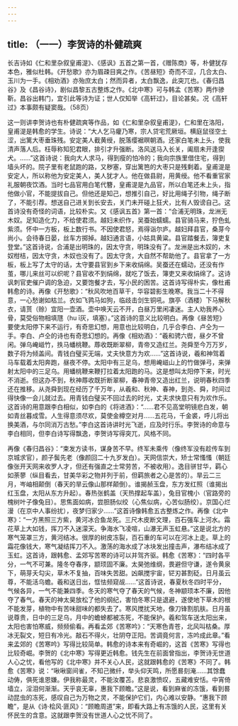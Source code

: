 ```yaml
---
---
---
```

title: （一一）李贺诗的朴健疏爽
---




长吉诗如《仁和里杂叙皇甫湜》、《感讽》五首之第一首，《赠陈商》等，朴健犹存本色，雅似杜韩。《开愁歌》亦为眉疎目爽之作。《苦昼短》奇而不涩，几合太白、玉川为一手。《相劝酒》亦殆庶太白；然而异者，太白飘逸，此突兀也。《春归昌谷》及《昌谷诗》，剧似昌黎五古整炼之作。《北中寒》可与韩孟《苦寒》两作骖靳。昌谷出韩门，宜引此等诗为证；世人仅知举《高轩过》，目论甚矣。况《高轩过》本事颇有疑窦哉。（58页）

这一则讲李贺诗也有朴健疏爽等作品，如《仁和里杂叙皇甫湜》，仁和里在洛阳，皇甫湜是韩愈的学生。诗说：“大人乞马癯乃寒，宗人贷宅荒厥垣。横庭鼠径空土涩，出篱大枣垂珠残。安定美人截黄绶，脱落缨裾暝朝酒。还家白笔未上头，使我清声落人后。枉辱称知犯君眼，排引才升强断。洛风送马入长关，阖扇未开逢猰犬。……”这首诗说：我向大人求马，得到瘦的怕冷的；我向宗族里借住宅，得到墙头坏的。院子里有老鼠跑的路，又秽塞，穿出篱笆的大枣只是残剩着。皇甫湜是安定人，所以称他为安定美人，美人犹才人。他在做县尉，用黄绶。他不看重官家礼服朝夜饮酒。当时七品官用白笔代簪，皇甫湜是九品官，所以白笔还未上头，指他做小官，不能提拔自己。但他还是知己，想推引自己，好比用绳子引物，绳子断了，不能引荐。想送自己进关到长安去，关门未开碰上狂犬，比有人毁谤自己。这首诗没有奇怪的词语，比较朴实。又《感讽五首》第一首：“合浦无明珠，龙洲无木奴。足知造化力，不给使君须。越妇未织作，吴蚕始蠕蠕。县官骑马来，狞色虬紫须。怀中一方板，板上数行书。不因使君怒，焉得诣尔庐。越妇拜县官，桑芽今尚小。会待春日晏，丝车方掷掉。越妇通言语，小姑具黄粱。县官踏餐去，簿吏复登堂。”这首诗说，合浦是出明珠的，因太守贪，明珠没有了。龙洲是出木奴的，木奴柑桔，因太守贪，木奴也没有了。因太守贪，大自然不帮助他了。县官拿了一方板，板上写了太守的话，太守要县官到乡下来收绢绵。吴蚕还在蠕动，还没有作茧，哪儿来丝可以织呢？县官收不到绢绵，就吃了饭去，簿吏又来收绢绵了。这诗讽刺官吏催户调的急迫，又要饱餐才去，写小民的困苦。这首诗写得朴实，像杜甫韩愈的诗。再像《开愁歌》：“秋风吹地百草干，华容碧影生晚寒。我当二十不得意，一心愁谢如枯兰。衣如飞鹑马如狗，临歧击剑生铜吼。旗亭（酒楼）下马解秋衣，请贳（赊）宜阳一壶酒。壶中唤天云不开，白昼万里闲凄迷。主人劝我养心骨，莫受俗物相填豗（hu ī灰，填塞）。”这首诗的意义比较明白。再像《昼苦短》要使太阳停下来不运行，有奇思幻想，用意也比较明白，几乎合李白、卢仝为一手。李白、卢仝的诗也有奇思幻想的。再像《相劝酒》：“羲和骋六辔，昼夕不曾闲。弹乌崦嵫竹，抶马蟠桃鞭。蓐收既断翠柳，青帝又造红兰。尧舜至今万万岁，数子将为倾盖间。青钱白璧买无端，丈夫快意方为欢……”这首诗说，羲和神驾着马车载着太阳奔跑，昼夜不停。太阳中有三足乌，想用崦嵫山上的竹做弹弓，来弹射太阳中的三足乌。用蟠桃鞭来鞭打拉着太阳跑的马。这是想叫太阳停下来，时光不消逝。但这办不到，秋神蓐收既折断翠柳，春神青帝又造出红兰，说明春秋四季还在推移。从尧舜到现在经历了千万年，从羲和、秋神、春神，到尧、舜，时间过得快像一会儿就过去。用青钱白璧买不回过去的时光，丈夫求快意只有为欢作乐。这首诗的用意跟李白相似，如李白的《将进酒》：“……君不见高堂明镜悲白发，朝如青丝暮成雪。人生得意须尽欢，莫使金樽空对月……五花马，千金裘，呼儿将出换美酒，与尔同消万古愁。”李白这首诗讲时光飞逝，应及时行乐。李贺诗的命意与李白相同，但李白诗写得飘逸，李贺诗写得突兀，风格不同。

再像《春归昌谷》：“束发方读书，谋身苦不早。终军未乘传（像终军没有趁传车到京城求官），颜子鬓先老（像颜回二十九岁发白）。天网信崇大，矫士常慅慅（朝廷像张开天网来收罗人才，但还有强直之士常劳苦，不被收用）。逸目骈甘华，羁心如荼蓼（纵目看去，甘美华彩之物并列于前，但羁旅者之心是苦的）。旱云二三月，岑岫相颠倒（春天的旱云像山那样颠倒）。谁揭赪玉盘，东方发红照（谁揭出红玉盘，太阳从东方升起）。春热张鹤盖（天热撑起车盖），兔目官槐小（官路旁的槐树叶子像兔目）。思焦面如病，尝胆肠似绞（心焦似病，心苦似肠绞）。京国心烂漫（在京中人事纷扰），夜梦归家少……”这首诗像韩愈五古整炼之作。再像《北中寒》：“一方黑照三方紫，黄河冰合鱼龙死。三尺木皮断文理，百石强车上河水。霜花草上大如钱，挥刀不入迷濛天。争海水飞凌喧，山瀑无声玉虹悬。”这是说北方的寒气笼罩三方，黄河结冰。很厚的树皮冻裂，百石重的车可以在河冰上走。草上的霜花像钱大，寒气凝结挥刀不入。激荡的海水成了冰块发出撞击声，瀑布结冰成了玉虹。这首诗，跟韩愈、孟郊写苦寒的诗可以并驾齐驱。韩愈《苦寒》：“四时各平分，一气不可兼。隆冬夺春序，颛顼固不廉。太昊弛维纲，畏避但守谦，遂令黄泉下，萌芽夭勾尖，草木不复抽，百味失苦甜。凶飙搅宇宙，铓刃甚割砭。日月虽云尊，不能活乌蟾。羲和送日出，恇怯频窥觇……”这首诗说，春夏秋冬四时平分，气候各异，一气不能兼四季。冬天的寒气夺了春天的气候，冬神颛顼本不廉，因他夺了春气。春天的神太昊放松了他的纲纪，害怕冬寒只是退避，遂使地下草木的根不能发芽，植物中有苦味甜味的都失去了。寒风搅扰天地，像刀锋割肌肤。日月虽说尊贵，日中的三足乌，月中的蟾蜍都被冻死，不能保护。羲和驾车送太阳出来，太阳也害怕寒威，频频偷看。再看孟郊《苦寒吟》：“天寒色青苍，北风叫枯桑。厚冰无裂文，短日有冷光。敲石不得火，壮阴夺正阳。苦调竟何言，冻吟成此章。”看来孟郊的《苦寒吟》写得比较简单。韩愈的诗本来有奇崛的，这首《苦寒》写得也比较奇崛。李贺的《北中寒》写得更近韩愈。钱先生在前面曾指出，李贺诗无世道人心之忧，看他写的《北中寒》并不关心人民，这就跟韩愈的《苦寒》不同了。韩愈《苦寒》说：“啾啾窗间雀，不知己微纤，举头仰天鸣，所愿晷刻淹……其馀蠢动俦，俱死谁恩嫌。伊我称最灵，不能汝覆苫。悲哀激愤叹，五藏难安恬。中宵倚墙立，淫泪何渐渐。天乎哀无辜，惠我下顾瞻。”这是说，看到麻雀的冻饿，看到晷动昆虫的冻死，感叹自己为万物之灵，不能保护它们，内心难以安静。“惠我下顾瞻”，是从《诗·桧风·匪风》：“顾瞻周道”来，即看大路上有冻饿的人民，这里有关怀民生的含意。这就跟李贺没有世道人心之忧不同了。